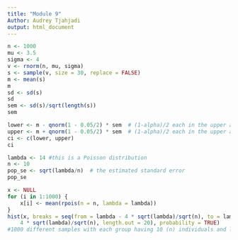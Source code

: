 ```yaml
---
title: "Module 9"
Author: Audrey Tjahjadi
output: html_document
---
```

```r
n <- 1000
mu <- 3.5
sigma <- 4
v <- rnorm(n, mu, sigma)
s <- sample(v, size = 30, replace = FALSE)
m <- mean(s)
m
sd <- sd(s)
sd
sem <- sd(s)/sqrt(length(s))
sem
```

```r
lower <- m - qnorm(1 - 0.05/2) * sem  # (1-alpha)/2 each in the upper and lower tails of the distribution
upper <- m + qnorm(1 - 0.05/2) * sem  # (1-alpha)/2 each in the upper and lower tails of the distribution
ci <- c(lower, upper)
ci
```

```r
lambda <- 14 #this is a Poisson distribution
n <- 10
pop_se <- sqrt(lambda/n)  # the estimated standard error
pop_se

x <- NULL
for (i in 1:1000) {
    x[i] <- mean(rpois(n = n, lambda = lambda))
}
hist(x, breaks = seq(from = lambda - 4 * sqrt(lambda)/sqrt(n), to = lambda + 
    4 * sqrt(lambda)/sqrt(n), length.out = 20), probability = TRUE) 
#1000 different samples with each group having 10 (n) individuals and lambda = stdev and mean
```



